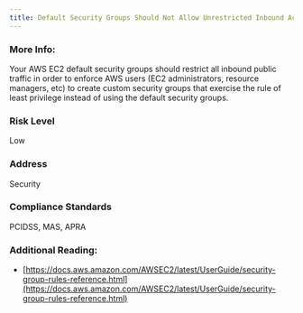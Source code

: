```yaml
---
title: Default Security Groups Should Not Allow Unrestricted Inbound Access
---
```


### More Info:

Your AWS EC2 default security groups should restrict all inbound public traffic in order to enforce AWS users (EC2 administrators, resource managers, etc) to create custom security groups that exercise the rule of least privilege instead of using the default security groups.

### Risk Level

Low

### Address

Security

### Compliance Standards

PCIDSS, MAS, APRA

### Additional Reading:

- [https://docs.aws.amazon.com/AWSEC2/latest/UserGuide/security-group-rules-reference.html](https://docs.aws.amazon.com/AWSEC2/latest/UserGuide/security-group-rules-reference.html)
